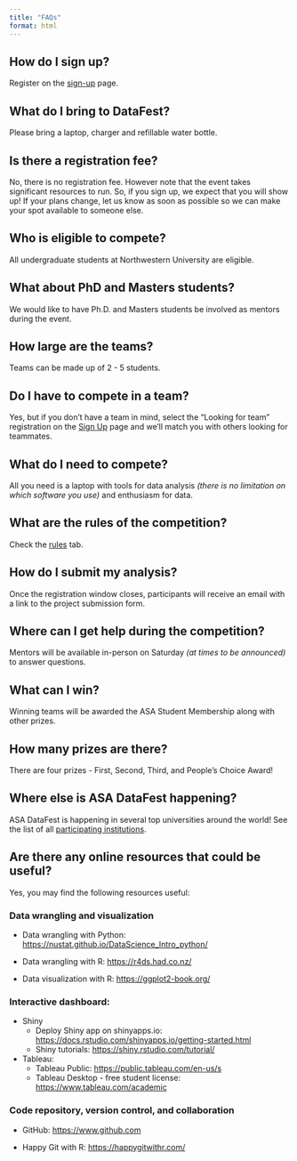 ```yaml
---
title: "FAQs"
format: html
---
```


## How do I sign up?

Register on the [sign-up](https://nustat.github.io/2025-datafest/signup.html) page.

## What do I bring to DataFest?

Please bring a laptop, charger and refillable water bottle.

## Is there a registration fee?

No, there is no registration fee. However note that the event takes significant resources to run. So, if you sign up, we expect that you will show up! If your plans change, let us know as soon as possible so we can make your spot available to someone else.

## Who is eligible to compete?

All undergraduate students at Northwestern University are eligible.

## What about PhD and Masters students?

We would like to have Ph.D. and Masters students be involved as mentors during the event.

## How large are the teams?

Teams can be made up of 2 - 5 students.

## Do I have to compete in a team?

Yes, but if you don’t have a team in mind, select the “Looking for team” registration on the [Sign Up](https://nustat.github.io/2025-datafest/signup.html) page and we’ll match you with others looking for teammates.

## What do I need to compete?

All you need is a laptop with tools for data analysis *(there is no limitation on which software you use)* and enthusiasm for data.

## What are the rules of the competition?

Check the [rules](https://nustat.github.io/2025-datafest/coc.html) tab.

## How do I submit my analysis?

Once the registration window closes, participants will receive an email with a link to the project submission form.

## Where can I get help during the competition?

Mentors will be available in-person on Saturday *(at times to be announced)* to answer questions.

## What can I win?

Winning teams will be awarded the ASA Student Membership along with other prizes.

## How many prizes are there?

There are four prizes - First, Second, Third, and People's Choice Award!

## Where else is ASA DataFest happening?

ASA DataFest is happening in several top universities around the world! See the list of all [participating institutions](https://ww2.amstat.org/education/datafest/participants.cfm).

## Are there any online resources that could be useful?

Yes, you may find the following resources useful:

### Data wrangling and visualization

* Data wrangling with Python: [https://nustat.github.io/DataScience_Intro_python/](https://nustat.github.io/DataScience_Intro_python/)

* Data wrangling with R: [https://r4ds.had.co.nz/](https://r4ds.had.co.nz/)

* Data visualization with R: [https://ggplot2-book.org/](https://ggplot2-book.org/)

### Interactive dashboard:
* Shiny
  + Deploy Shiny app on shinyapps.io: [https://docs.rstudio.com/shinyapps.io/getting-started.html](https://docs.rstudio.com/shinyapps.io/getting-started.html)
  + Shiny tutorials: [https://shiny.rstudio.com/tutorial/](https://shiny.rstudio.com/tutorial/)

* Tableau:
  + Tableau Public: [https://public.tableau.com/en-us/s](https://public.tableau.com/en-us/s)
  + Tableau Desktop - free student license: [https://www.tableau.com/academic](https://www.tableau.com/academic)
  
### Code repository, version control, and collaboration

* GitHub: [https://www.github.com](https://www.github.com)

* Happy Git with R: [https://happygitwithr.com/](https://happygitwithr.com/)